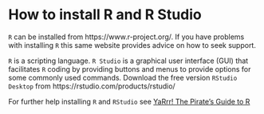 # How to install R and R Studio {#install}

`R` can be installed from https://www.r-project.org/. If you have problems with installing `R` this same website provides advice on how to seek support.

`R` is a scripting language. `R Studio` is a graphical user interface (GUI) that facilitates `R` coding by providing buttons and menus to provide options for some commonly used commands. Download the free version `RStudio Desktop` from https://rstudio.com/products/rstudio/

For further help installing `R` and `RStudio` see [YaRrr! The Pirate's Guide to R](https://bookdown.org/ndphillips/YaRrr/installing-base-r-and-rstudio.html)
